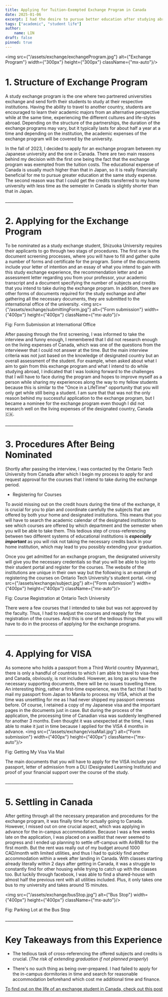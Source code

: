 ```yaml
---
title: Applying for Tuition-Exempted Exchange Program in Canada
date: 2025-01-06
excerpt: I had the desire to pursue better education after studying abroad in Japan for a year. And that is when I found out about the tuition-exempted study exchange between Canada and Japan. Even though I faced quite a few challenges in the initial stages of the exchange program, it was also an opportunity for me to improve myself as a scholar.
tags: ["academic", "student life"]
author:
    name: LIN
draft: false
pinned: true
---
```


<img src={"/assets/exchange/exchangeProgram.jpg"} alt={"Exchange Program"} width={"300px"} height={"300px"} className={"mx-auto"}/>

# 1. Structure of Exchange Program

A study exchange program is the one where two partnered universities exchange and send forth their students to study at their respective institutions.
Having the ability to travel to another country, students are encouraged to learn their academic majors from an alternative perspective while at the same time, experiencing the different cultures and life-styles abroad.
Depending on the structure of the partnerships, the duration of the exchange programs may vary, but it typically lasts for about half a year at a time and depending on the institution, the academic expenses of the exchange program will be covered by the university.

In the fall of 2023, I decided to apply for an exchange program between my Japanese university and the one in Canada.
There are two main reasons behind my decision with the first one being the fact that the exchange program was exempted from the tuition costs.
The educational expense of Canada is usually much higher than that in Japan, so it is really financially beneficial for me to pursue greater education at the same study expense.
The second reason was that I could get the credits transferred to my home university with less time as the semester in Canada is slightly shorter than that in Japan.

<p className={"text-center"}>__________________________________</p>

# 2. Applying for the Exchange Program
To be nominated as a study exchange student, Shizuoka University requires their applicants to go through two stags of procedures.
The first one is the document screening processes, where you will have to fill and gather quite a number of forms and certificate for the program.
Some of the documents include your letter of intention and an essay of what you intend to gain with this study exchange experience, the recommendation letter and an assessment letter regarding you from your professor, your academic transcript and a document specifying the number of subjects and credits that you intend to take during the exchange program.
In addition, there are other forms of documents required for the study exchange and after gathering all the necessary documents, they are submitted to the international office of the university.
<img src={"/assets/exchange/submittingForm.jpg"} alt={"Form submission"} width={"400px"} height={"400px"} className={"mx-auto"}/>
<p className={"text-center"}>Fig: Form Submission at International Office</p>

After passing through the first screening, I was informed to take the interview and funny enough, I remembered that I did not research enough on the living expenses of Canada, which was one of the questions from the interviewer that I could not answer at the time. But the main interview criteria was not just based on the knowledge of designated country but an overall assessment of the student. For example, when asked about what I aim to gain from this exchange program and what I intend to do while studying abroad, I indicated that I was looking forward to the challenges that I will have to face during the program and hopes to improve myself as a person while sharing my experiences along the way to my fellow students because this is similar to the "Once in a LifeTime" opportunity that you will only get while still being a student.
I am sure that that was not the only reason behind my successful application to the exchange program, but I became a nominee for the exchange program even though I did not research well on the living expenses of the designated country, Canada 🇨🇦.

<p className={"text-center"}>__________________________________</p>

# 3. Procedures After Being Nominated

Shortly after passing the interview, I was contacted by the Ontario Tech University from Canada after which I begin my process to apply for and request approval for the courses that I intend to take during the exchange period.

- Registering for Courses

To avoid missing out on the credit hours during the time of the exchange, it is crucial for you to plan and coordinate carefully the subjects that are offered by both your home and designated institutions.
This means that you will have to search the academic calendar of the designated institution to see which courses are offered by which department and the semester when you will be able to take them.
This tedious step of cross-referencing between two different systems of educational institutions is ***especially important*** as you will risk not taking the necessary credits back in your home institution, which may lead to you possibly extending your graduation.

Once you get admitted for an exchange program, the designated university will give you the necessary credentials so that you will be able to log into their student portal and register for the courses.
The website of the institutions are unique in their own way but the following is an example of registering the courses on Ontario Tech University's student portal.
<img src={"/assets/exchange/subject.jpg"} alt={"Form submission"} width={"400px"} height={"400px"} className={"mx-auto"}/>
<p className={"text-center"}>Fig: Course Registration at Ontario Tech University</p>

There were a few courses that I intended to take but was not approved by the faculty. Thus, I had to readjust the courses and reapply for the registration of the courses.
And this is one of the tedious things that you will have to do in the process of applying for the exchange programs.

<p className={"text-center"}>__________________________________</p>

# 4. Applying for VISA

As someone who holds a passport from a Third World country (Myanmar), there is only a handful of countries to which I am able to travel to visa-free and Canada, obviously, is not included.
However, as long as you have the necessary supporting documents, there will be no issues travelling there.
An interesting thing, rather a first-time experience, was the fact that I had to mail my passport from Japan to Manila to process my VISA, which at the time was unsettling for me as I had never shipped my passport overseas before.
Of course, I retained a copy of my Japanese visa and the important pages in the documents just in case.
But during the process of the application, the processing time of Canadian visa was suddenly lengthened for another 3 months.
Even thought it was unexpected at the time, I was able to make it just in time because I applied for the VISA 4 months in advance.
<img src={"/assets/exchange/visaMail.jpg"} alt={"Form submission"} width={"400px"} height={"400px"} className={"mx-auto"}/>
<p className={"text-center"}>Fig: Getting My Visa Via Mail</p>

The main documents that you will have to apply for the VISA include your passport, letter of admission from a DLI (Designated Learning Institute) and proof of your financial support over the course of the study.

<p className={"text-center"}>__________________________________</p>

# 5. Settling in Canada

After getting through all the necessary preparation and procedures for the exchange program, it was finally time for actually going to Canada.
However, I missed out on one crucial aspect, which was applying in advance for the in-campus accommodation.
Because I was a few weeks late on the application, I was placed on a waitlist that never seemed to progress and I ended up planning to settle off-campus with AirBNB for the first month.
But the rent was really out of my budget around 1000 CAD/month with limited utilities, and thus I had to quickly find another accommodation within a week after landing in Canada.
With classes starting already literally within 2 days after getting in Canada, it was a struggle to constantly find for other housing while trying to catch up with the classes too.
But luckily through facebook, I was able to find a shared-house with almost half the previous rent with all utilities included.
Plus, it only takes one bus to my university and takes around 15 minutes.

<img src={"/assets/exchange/busStop.jpg"} alt={"Bus Stop"} width={"400px"} height={"400px"} className={"mx-auto"}/>
<p className={"text-center"}>Fig: Parking Lot at the Bus Stop</p>

<p className={"text-center"}>__________________________________</p>

# Key Takeaways from this Experience

- The tedious task of cross-referencing the offered subjects and credits is crucial. (*The risk of extending graduation if not planned properly*)

- There's no such thing as being over-prepared. I had failed to apply for the in-campus dormitories in time and search for reasonable accommodation beforehand which cost me additional time and finance.

[To find out on the life of an exchange student in Canada, check out this post](pros-of-canada-study-exchange)
